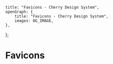 
	title: "Favicons - Cherry Design System",
	openGraph: {
		title: "Favicons - Cherry Design System",
		images: OG_IMAGE,
	},
};

# Favicons
